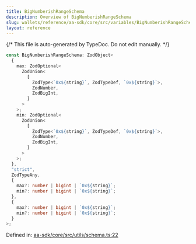 ```yaml
---
title: BigNumberishRangeSchema
description: Overview of BigNumberishRangeSchema
slug: wallets/reference/aa-sdk/core/src/variables/BigNumberishRangeSchema
layout: reference
---
```


{/* This file is auto-generated by TypeDoc. Do not edit manually. */}

```ts
const BigNumberishRangeSchema: ZodObject<
  {
    max: ZodOptional<
      ZodUnion<
        [
          ZodType<`0x${string}`, ZodTypeDef, `0x${string}`>,
          ZodNumber,
          ZodBigInt,
        ]
      >
    >;
    min: ZodOptional<
      ZodUnion<
        [
          ZodType<`0x${string}`, ZodTypeDef, `0x${string}`>,
          ZodNumber,
          ZodBigInt,
        ]
      >
    >;
  },
  "strict",
  ZodTypeAny,
  {
    max?: number | bigint | `0x${string}`;
    min?: number | bigint | `0x${string}`;
  },
  {
    max?: number | bigint | `0x${string}`;
    min?: number | bigint | `0x${string}`;
  }
>;
```

Defined in: [aa-sdk/core/src/utils/schema.ts:22](https://github.com/alchemyplatform/aa-sdk/blob/9f926c402d1661309abbf8eae8431e52e8c5e53f/aa-sdk/core/src/utils/schema.ts#L22)

